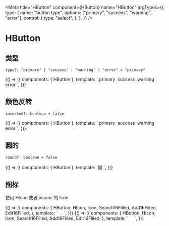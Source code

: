 

<Meta
  title="HButton"
  component={HButton}
  name="HButton"
  argTypes={{
    type: {
      name: "button type",
      options: ["primary", "success", "warning", "error"],
      control: {
        type: "select",
      },
    },
  }}
/>

# HButton

## 类型

`type?: "primary" | "success" | "warning" | "error" = "primary"`

<Canvas>
  <Story name="类型">
    {() => ({
      components: { HButton },
      template: `
  <HButton type="primary">primary</HButton>&nbsp;
  <HButton type="success">success</HButton>&nbsp;
  <HButton type="warning">warning</HButton>&nbsp;
  <HButton type="error">error</HButton>
  `,
    })}
  </Story>
</Canvas>

## 颜色反转

`inverted?: boolean = false`

<Canvas>
  <Story name="颜色反转" args={{ inverted: true }}>
    {() => ({
      components: { HButton },
      template: `
  <HButton type="primary" inverted>primary</HButton>&nbsp;
  <HButton type="success" inverted>success</HButton>&nbsp;
  <HButton type="warning" inverted>warning</HButton>&nbsp;
  <HButton type="error" inverted>error</HButton>
  `,
    })}
  </Story>
</Canvas>

## 圆的

`round?: boolean = false`

<Canvas>
  <Story name="圆的">
    {() => ({
      components: { HButton },
      template: `<HButton round>圆</HButton>&nbsp;`,
    })}
  </Story>
</Canvas>

## 图标

使用 HIcon 或者 xicons 的 Icon

<Canvas>
  <Story name="圆图标">
    {() => ({
      components: {
        HButton,
        HIcon,
        Icon,
        Search16Filled,
        Add16Filled,
        Edit16Filled,
      },
      template: `
<HButton round>
  <HIcon>
    <Search16Filled />
  </HIcon>
</HButton>&nbsp;
<HButton round>
  <HIcon>
    <Add16Filled />
  </HIcon>
</HButton>&nbsp;
<HButton round>
  <HIcon>
    <Edit16Filled />
  </HIcon>
</HButton>
`,
    })}
  </Story>
  <Story name="长图标">
    {() => ({
      components: {
        HButton,
        HIcon,
        Icon,
        Search16Filled,
        Add16Filled,
        Edit16Filled,
      },
      template: `
<HButton>
  <HIcon>
    <Search16Filled />
  </HIcon>
</HButton>&nbsp;
<HButton>
  <HIcon>
    <Add16Filled />
  </HIcon>
</HButton>&nbsp;
<HButton>
  <HIcon>
    <Edit16Filled />
  </HIcon>
</HButton>
`,
    })}
  </Story>
</Canvas>
